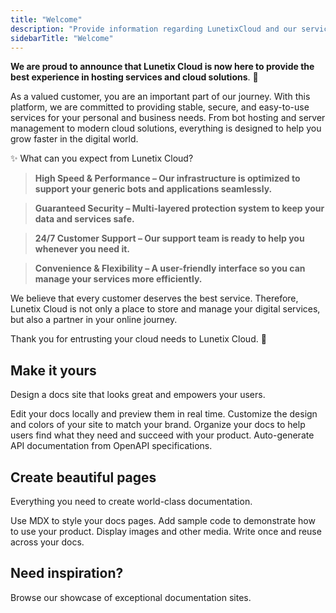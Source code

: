 ```yaml
---
title: "Welcome"
description: "Provide information regarding LunetixCloud and our services."
sidebarTitle: "Welcome"
---
```


**We are proud to announce that Lunetix Cloud is now here to provide the best experience in hosting services and cloud solutions**. 🎉

As a valued customer, you are an important part of our journey. With this platform, we are committed to providing stable, secure, and easy-to-use services for your personal and business needs. From bot hosting and server management to modern cloud solutions, everything is designed to help you grow faster in the digital world.

✨ What can you expect from Lunetix Cloud?

> **High Speed ​​& Performance – Our infrastructure is optimized to support your generic bots and applications seamlessly.**

> **Guaranteed Security – Multi-layered protection system to keep your data and services safe.**

> **24/7 Customer Support – Our support team is ready to help you whenever you need it.**

> **Convenience & Flexibility – A user-friendly interface so you can manage your services more efficiently.**

We believe that every customer deserves the best service. Therefore, Lunetix Cloud is not only a place to store and manage your digital services, but also a partner in your online journey.

Thank you for entrusting your cloud needs to Lunetix Cloud. 🚀

## Make it yours

Design a docs site that looks great and empowers your users.

<Columns cols={2}>
  <Card title="Edit locally" icon="pen-to-square" href="/development">
    Edit your docs locally and preview them in real time.
  </Card>
  <Card title="Customize your site" icon="palette" href="/essentials/settings">
    Customize the design and colors of your site to match your brand.
  </Card>
  <Card title="Set up navigation" icon="map" href="/essentials/navigation">
    Organize your docs to help users find what they need and succeed with your product.
  </Card>
  <Card title="API documentation" icon="terminal" href="/api-reference/introduction">
    Auto-generate API documentation from OpenAPI specifications.
  </Card>
</Columns>

## Create beautiful pages

Everything you need to create world-class documentation.

<Columns cols={2}>
  <Card title="Write with MDX" icon="pen-fancy" href="/essentials/markdown">
    Use MDX to style your docs pages.
  </Card>
  <Card title="Code samples" icon="code" href="/essentials/code">
    Add sample code to demonstrate how to use your product.
  </Card>
  <Card title="Images" icon="image" href="/essentials/images">
    Display images and other media.
  </Card>
  <Card title="Reusable snippets" icon="recycle" href="/essentials/reusable-snippets">
    Write once and reuse across your docs.
  </Card>
</Columns>

## Need inspiration?

<Card title="See complete examples" icon="play" iconType="regular" href="https://mintlify.com/customers">
  Browse our showcase of exceptional documentation sites.
</Card>